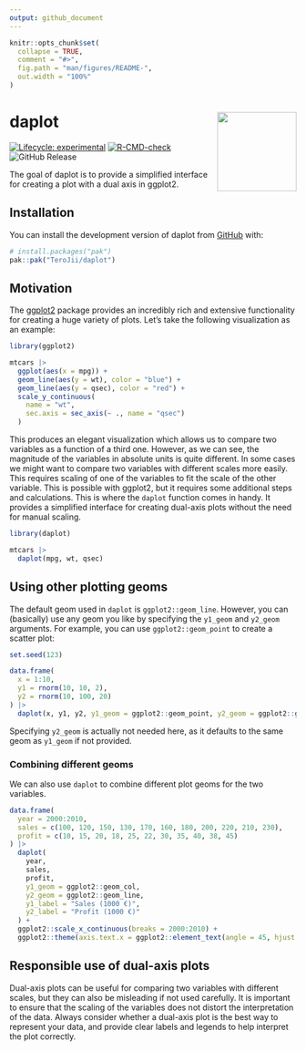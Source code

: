 ```yaml
---
output: github_document
---
```


<!-- README.md is generated from README.Rmd. Please edit that file -->

```r
knitr::opts_chunk$set(
  collapse = TRUE,
  comment = "#>",
  fig.path = "man/figures/README-",
  out.width = "100%"
)
```

# daplot <img src="man/figures/logo.png" align="right" height="139" alt="" />

<!-- badges: start -->
[![Lifecycle: experimental](https://img.shields.io/badge/lifecycle-experimental-orange.svg)](https://lifecycle.r-lib.org/articles/stages.html#experimental)
[![R-CMD-check](https://github.com/TeroJii/daplot/actions/workflows/R-CMD-check.yaml/badge.svg)](https://github.com/TeroJii/daplot/actions/workflows/R-CMD-check.yaml)
![GitHub Release](https://img.shields.io/github/v/release/TeroJii/daplot)
<!-- badges: end -->

The goal of daplot is to provide a simplified interface for creating a plot with a dual axis in ggplot2.

## Installation

You can install the development version of daplot from [GitHub](https://github.com/) with:

``` r
# install.packages("pak")
pak::pak("TeroJii/daplot")
```

## Motivation

The [ggplot2](https://ggplot2.tidyverse.org/) package provides an incredibly rich and extensive functionality for creating a huge variety of plots.
Let's take the following visualization as an example:

```r
library(ggplot2)

mtcars |> 
  ggplot(aes(x = mpg)) +
  geom_line(aes(y = wt), color = "blue") +
  geom_line(aes(y = qsec), color = "red") +
  scale_y_continuous(
    name = "wt",
    sec.axis = sec_axis(~ ., name = "qsec")
  )
```

This produces an elegant visualization which allows us to compare two variables as a function of a third one. However, as we can see, the magnitude of the variables in absolute units is quite different. In some cases we might want to compare two variables with different scales more easily. This requires scaling of one of the variables to fit the scale of the other variable. This is possible with ggplot2, but it requires some additional steps and calculations. This is where the `daplot` function comes in handy. It provides a simplified interface for creating dual-axis plots without the need for manual scaling.

```r
library(daplot)

mtcars |> 
  daplot(mpg, wt, qsec)
```

## Using other plotting geoms

The default geom used in `daplot` is `ggplot2::geom_line`. However, you can (basically) use any geom you like by specifying the `y1_geom` and `y2_geom` arguments. For example, you can use `ggplot2::geom_point` to create a scatter plot:

```r
set.seed(123)

data.frame(
  x = 1:10,
  y1 = rnorm(10, 10, 2),
  y2 = rnorm(10, 100, 20)
) |> 
  daplot(x, y1, y2, y1_geom = ggplot2::geom_point, y2_geom = ggplot2::geom_point)
```

Specifying `y2_geom` is actually not needed here, as it defaults to the same geom as `y1_geom` if not provided.

### Combining different geoms

We can also use `daplot` to combine different plot geoms for the two variables.

```r

data.frame(
  year = 2000:2010,
  sales = c(100, 120, 150, 130, 170, 160, 180, 200, 220, 210, 230),
  profit = c(10, 15, 20, 18, 25, 22, 30, 35, 40, 38, 45)
) |> 
  daplot(
    year, 
    sales, 
    profit, 
    y1_geom = ggplot2::geom_col, 
    y2_geom = ggplot2::geom_line, 
    y1_label = "Sales (1000 €)", 
    y2_label = "Profit (1000 €)"
  ) +
  ggplot2::scale_x_continuous(breaks = 2000:2010) +
  ggplot2::theme(axis.text.x = ggplot2::element_text(angle = 45, hjust = 1))

```

## Responsible use of dual-axis plots

Dual-axis plots can be useful for comparing two variables with different scales, but they can also be misleading if not used carefully. It is important to ensure that the scaling of the variables does not distort the interpretation of the data. Always consider whether a dual-axis plot is the best way to represent your data, and provide clear labels and legends to help interpret the plot correctly.
